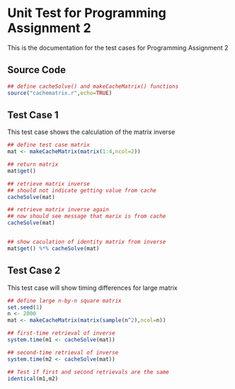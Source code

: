 Unit Test for Programming Assignment 2
========================================================

This is the documentation for the test cases for Programming Assignment 2

Source Code
-----------
```r
## define cacheSolve() and makeCacheMatrix() functions
source("cachematrix.r",echo=TRUE)
```

Test Case 1
-----------
This test case shows the calculation of the matrix inverse

```r
## define test case matrix
mat <- makeCacheMatrix(matrix(1:4,ncol=2))

## return matrix
mat$get()

## retrieve matrix inverse
## should not indicate getting value from cache
cacheSolve(mat)

## retrieve matrix inverse again
## now should see message that marix is from cache
cacheSolve(mat)


## show caculation of identity matrix from inverse
mat$get() %*% cacheSolve(mat)
```


Test Case 2
-----------
This test case will show timing differences for large matrix

```r
## define large n-by-n square matrix
set.seed(1)
n <- 2000
mat <- makeCacheMatrix(matrix(sample(n^2),ncol=n))

## first-time retrieval of inverse
system.time(m1 <- cacheSolve(mat))

## second-time retrieval of inverse
system.time(m2 <- cacheSolve(mat))

## Test if first and second retrievals are the same
identical(m1,m2)

```

